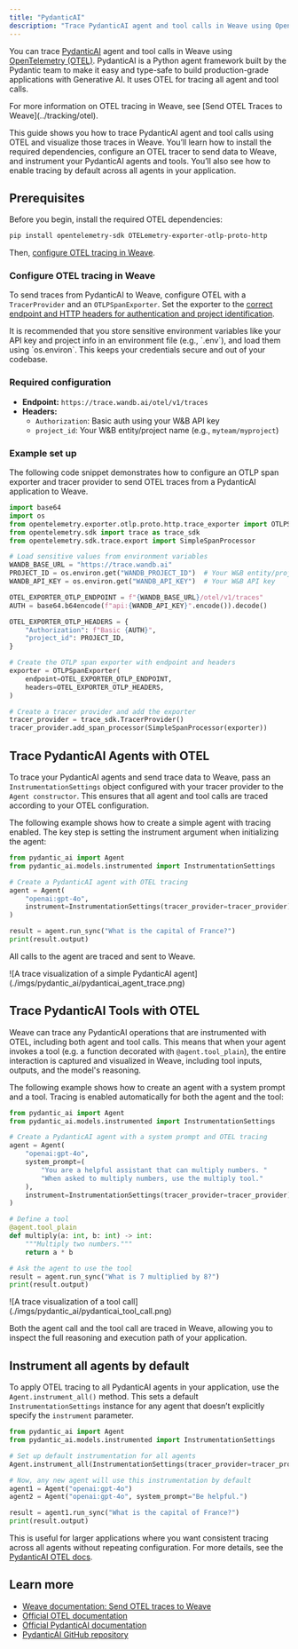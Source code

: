 ```yaml
---
title: "PydanticAI"
description: "Trace PydanticAI agent and tool calls in Weave using OpenTelemetry"
---
```


You can trace [PydanticAI](https://ai.pydantic.dev/) agent and tool calls in Weave using [OpenTelemetry (OTEL)](https://opentelemetry.io/). PydanticAI is a Python agent framework built by the Pydantic team to make it easy and type-safe to build production-grade applications with Generative AI. It uses OTEL for tracing all agent and tool calls.

<Tip>
For more information on OTEL tracing in Weave, see [Send OTEL Traces to Weave](../tracking/otel).
</Tip>

This guide shows you how to trace PydanticAI agent and tool calls using OTEL and visualize those traces in Weave. You’ll learn how to install the required dependencies, configure an OTEL tracer to send data to Weave, and instrument your PydanticAI agents and tools. You’ll also see how to enable tracing by default across all agents in your application.

## Prerequisites

Before you begin, install the required OTEL dependencies:

```bash
pip install opentelemetry-sdk OTELemetry-exporter-otlp-proto-http
```
Then, [configure OTEL tracing in Weave](#configure-otel-tracing-in-weave).

### Configure OTEL tracing in Weave

To send traces from PydanticAI to Weave, configure OTEL with a `TracerProvider` and an `OTLPSpanExporter`. Set the exporter to the [correct endpoint and HTTP headers for authentication and project identification](#required-configuration).

<Warning>
It is recommended that you store sensitive environment variables like your API key and project info in an environment file (e.g., `.env`), and load them using `os.environ`. This keeps your credentials secure and out of your codebase.
</Warning>

### Required configuration

- **Endpoint:** `https://trace.wandb.ai/otel/v1/traces`
- **Headers:**
  - `Authorization`: Basic auth using your W&B API key
  - `project_id`: Your W&B entity/project name (e.g., `myteam/myproject`)

### Example set up

The following code snippet demonstrates how to configure an OTLP span exporter and tracer provider to send OTEL traces from a PydanticAI application to Weave. 

```python lines
import base64
import os
from opentelemetry.exporter.otlp.proto.http.trace_exporter import OTLPSpanExporter
from opentelemetry.sdk import trace as trace_sdk
from opentelemetry.sdk.trace.export import SimpleSpanProcessor

# Load sensitive values from environment variables
WANDB_BASE_URL = "https://trace.wandb.ai"
PROJECT_ID = os.environ.get("WANDB_PROJECT_ID")  # Your W&B entity/project name e.g. "myteam/myproject"
WANDB_API_KEY = os.environ.get("WANDB_API_KEY")  # Your W&B API key

OTEL_EXPORTER_OTLP_ENDPOINT = f"{WANDB_BASE_URL}/otel/v1/traces"
AUTH = base64.b64encode(f"api:{WANDB_API_KEY}".encode()).decode()

OTEL_EXPORTER_OTLP_HEADERS = {
    "Authorization": f"Basic {AUTH}",
    "project_id": PROJECT_ID,
}

# Create the OTLP span exporter with endpoint and headers
exporter = OTLPSpanExporter(
    endpoint=OTEL_EXPORTER_OTLP_ENDPOINT,
    headers=OTEL_EXPORTER_OTLP_HEADERS,
)

# Create a tracer provider and add the exporter
tracer_provider = trace_sdk.TracerProvider()
tracer_provider.add_span_processor(SimpleSpanProcessor(exporter))
```

## Trace PydanticAI Agents with OTEL

To trace your PydanticAI agents and send trace data to Weave, pass an `InstrumentationSettings` object configured with your tracer provider to the `Agent constructor`. This ensures that all agent and tool calls are traced according to your OTEL configuration.

The following example shows how to create a simple agent with tracing enabled. The key step is setting the instrument argument when initializing the agent:

```python lines
from pydantic_ai import Agent
from pydantic_ai.models.instrumented import InstrumentationSettings

# Create a PydanticAI agent with OTEL tracing
agent = Agent(
    "openai:gpt-4o",
    instrument=InstrumentationSettings(tracer_provider=tracer_provider),
)

result = agent.run_sync("What is the capital of France?")
print(result.output)
```

All calls to the agent are traced and sent to Weave.

<Frame>
![A trace visualization of a simple PydanticAI agent](./imgs/pydantic_ai/pydanticai_agent_trace.png)
</Frame>

## Trace PydanticAI Tools with OTEL

Weave can trace any PydanticAI operations that are instrumented with OTEL, including both agent and tool calls. This means that when your agent invokes a tool (e.g. a function decorated with `@agent.tool_plain`), the entire interaction is captured and visualized in Weave, including tool inputs, outputs, and the model's reasoning.

The following example shows how to create an agent with a system prompt and a tool. Tracing is enabled automatically for both the agent and the tool:

```python lines
from pydantic_ai import Agent
from pydantic_ai.models.instrumented import InstrumentationSettings

# Create a PydanticAI agent with a system prompt and OTEL tracing
agent = Agent(
    "openai:gpt-4o",
    system_prompt=(
        "You are a helpful assistant that can multiply numbers. "
        "When asked to multiply numbers, use the multiply tool."
    ),
    instrument=InstrumentationSettings(tracer_provider=tracer_provider),
)

# Define a tool
@agent.tool_plain
def multiply(a: int, b: int) -> int:
    """Multiply two numbers."""
    return a * b

# Ask the agent to use the tool
result = agent.run_sync("What is 7 multiplied by 8?")
print(result.output)
```
<Frame>
![A trace visualization of a tool call](./imgs/pydantic_ai/pydanticai_tool_call.png)
</Frame>

Both the agent call and the tool call are traced in Weave, allowing you to inspect the full reasoning and execution path of your application.

## Instrument all agents by default

To apply OTEL tracing to all PydanticAI agents in your application, use the `Agent.instrument_all()` method. This sets a default `InstrumentationSettings` instance for any agent that doesn’t explicitly specify the `instrument` parameter.

```python lines
from pydantic_ai import Agent
from pydantic_ai.models.instrumented import InstrumentationSettings

# Set up default instrumentation for all agents
Agent.instrument_all(InstrumentationSettings(tracer_provider=tracer_provider))

# Now, any new agent will use this instrumentation by default
agent1 = Agent("openai:gpt-4o")
agent2 = Agent("openai:gpt-4o", system_prompt="Be helpful.")

result = agent1.run_sync("What is the capital of France?")
print(result.output)
```

This is useful for larger applications where you want consistent tracing across all agents without repeating configuration. For more details, see the [PydanticAI OTEL docs](https://ai.pydantic.dev/logfire/#using-logfire).

## Learn more

- [Weave documentation: Send OTEL traces to Weave](../tracking/otel)
- [Official OTEL documentation](https://opentelemetry.io/)
- [Official PydanticAI documentation](https://ai.pydantic.dev/)
- [PydanticAI GitHub repository](https://github.com/pydantic/pydantic-ai)